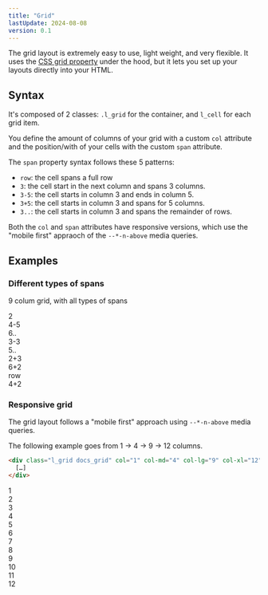 ```yaml
---
title: "Grid"
lastUpdate: 2024-08-08
version: 0.1
---
```


The grid layout is extremely easy to use, light weight, and very flexible. It uses the [CSS grid property](https://developer.mozilla.org/en-US/docs/Web/CSS/grid) under the hood, but it lets you set up your layouts directly into your HTML.

## Syntax

It's composed of 2 classes: `.l_grid` for the container, and `l_cell` for each grid item.

You define the amount of columns of your grid with a custom `col` attribute and the position/with of your cells with the custom `span` attribute.

The `span` property syntax follows these 5 patterns:

- `row`: the cell spans a full row
- `3`: the cell start in the next column and spans 3 columns.
- `3-5`: the cell starts in column 3 and ends in column 5.
- `3+5`: the cell starts in column 3 and spans for 5 columns.
- `3..`: the cell starts in column 3 and spans the remainder of rows.

Both the `col` and `span` attributes have responsive versions, which use the "mobile first" appraoch of the `--*-n-above` media queries.


## Examples

### Different types of spans

9 colum grid, with all types of spans

<div class="l_grid docs_grid" col="9">
  <div class="l_cell" span="2">2</div>
  <div class="l_cell" span="4-5">4-5</div>
  <div class="l_cell" span="6..">6..</div>
  <div class="l_cell" span="3-3">3-3</div>
  <div class="l_cell" span="5..">5..</div>
  <div class="l_cell" span="2+3">2+3</div>
  <div class="l_cell" span="6+2">6+2</div>
  <div class="l_cell" span="row">row</div>
  <div class="l_cell" span="4+2">4+2</div>
</div>

### Responsive grid

The grid layout follows a "mobile first" approach using `--*-n-above` media queries.

The following example goes from  1 → 4 → 9 → 12 columns.

```html
<div class="l_grid docs_grid" col="1" col-md="4" col-lg="9" col-xl="12">
  […]
</div>
```

<div class="l_grid docs_grid" col="1" col-md="4" col-lg="9" col-xl="12">
  <div class="l_cell">1</div>
  <div class="l_cell">2</div>
  <div class="l_cell">3</div>
  <div class="l_cell">4</div>
  <div class="l_cell">5</div>
  <div class="l_cell">6</div>
  <div class="l_cell">7</div>
  <div class="l_cell">8</div>
  <div class="l_cell">9</div>
  <div class="l_cell">10</div>
  <div class="l_cell">11</div>
  <div class="l_cell">12</div>
</div>

